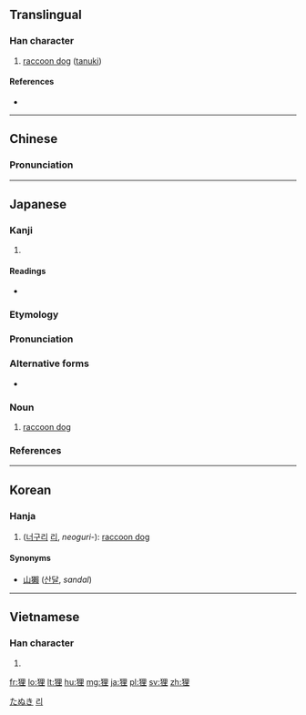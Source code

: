 {{also|貍}}
==Translingual==

===Han character===
{{Han char|rn=94|rad=犬|as=07|sn=10|four=4621<sub>4</sub>|canj=大竹田土 (KHWG)|ids=⿰[[犭]][[里]]}}

# [[raccoon dog]] ([[tanuki]])

====References====
* {{Han ref|kx=0711.290|dkj=20427|dj=1123.270|hdz=21348.110|uh=72F8|ud=29432|bh=AF57|bd=44887}}

----

==Chinese==
{{zh-forms}}

===Pronunciation===
{{zh-pron
|m=lí
|c=lei4
|mn=lî
|mc=y
|oc=y
|cat=n}}

----

==Japanese==

===Kanji===
{{ja-kanji|grade=|rs=犬07|style=s|kyu=貍}}

# {{defn|lang=ja|sort=犬07}}

====Readings====
* {{ja-readings|goon=[[り]] (ri)|kanon=[[り]] (ri)|kun=[[たぬき]] (tanuki)}}

===Etymology===
{{wikipedia|lang=ja|タヌキ}}
{{ja-kanjitab|たぬき|yomi=k}}
{{rfe|lang=ja}}

===Pronunciation===
{{ja-pron|たぬき|acc=a|acc_ref=NHK,DJR|y=k}}

===Alternative forms===
* {{ja-l|貍}}

===Noun===
{{ja-noun|たぬき|タヌキ|たのき|タノキ|たたけ|タタケ}} 

# [[raccoon dog]]

===References===
<references/>

[[Category:ja:Canids|たぬき]]

----

==Korean==

===Hanja===
{{ko-hanja|hangeul=[[리]]>[[이]]|eumhun=|rv=ri>i|mr=ri>i|y=li>i}}

# ([[너구리]] [[리]], ''neoguri-''): [[raccoon dog]]

====Synonyms====
* [[山獺]] ([[산달]], ''sandal'')

[[Category:Hanja readings|리]]

----

==Vietnamese==

===Han character===
{{vi-hantu|[[li]]|rs=犬07}}

# {{defn|lang=vi|sort=犬07}}

[[fr:狸]]
[[lo:狸]]
[[lt:狸]]
[[hu:狸]]
[[mg:狸]]
[[ja:狸]]
[[pl:狸]]
[[sv:狸]]
[[zh:狸]]
